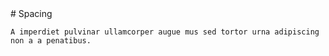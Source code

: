 
<Meta title="Foundation/Spacing" />

<div className="sb-container sb-unstyled">
  <div className='sb-section-title'>
    # Spacing

    A imperdiet pulvinar ullamcorper augue mus sed tortor urna adipiscing non a a penatibus.
  </div>
  <div className="sb-section">
    
  </div>
</div>